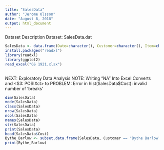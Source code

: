 ---
title: "SalesData"
author: "Jerome Olsson"
date: "August 8, 2018"
output: html_document
---
  
Dataset Description
Dataset: SalesData.dat


```{r}
SalesData <- data.frame(Date=character(), Customer=character(), Item=character(), Type=character(), Brand=character(), Units=character(), Quantity=integer(), Cost=integer(), Notes=character(), stringsAsFactors = FALSE)
install.packages("readxl")
library(readxl)
library(ggplot2)
read_excel("GS 1921.xlsx")
    
```

NEXT: Exploratory Data Analysis NOTE: Writing "NA" Into Excel Converts <dbl> and <S3: POSIXct> to <chr> 
PROBLEM: Error in hist(SalesData$Cost): invalid number of 'breaks'

```{r}
dim(SalesData)
mode(SalesData)
class(SalesData)
nrow(SalesData)
ncol(SalesData)
names(SalesData)
str(SalesData)
print(SalesData)
head(SalesData$Cost)
Bythe_Barlow <- subset.data.frame(SalesData, Customer == "Bythe Barlow", drop = FALSE)
print(Bythe_Barlow)
```